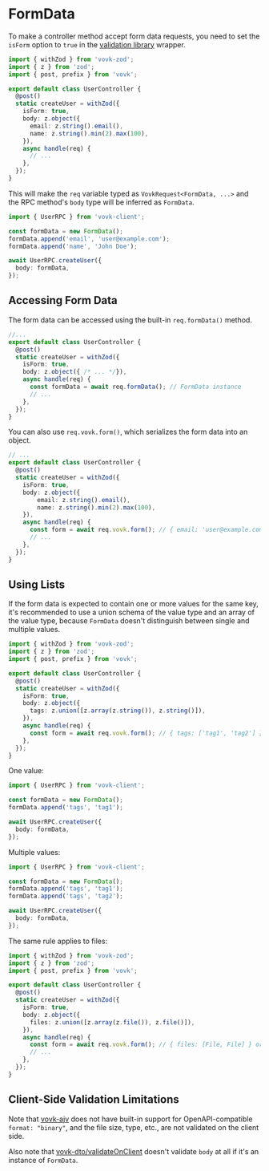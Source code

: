 # FormData

To make a controller method accept form data requests, you need to set the `isForm` option to `true` in the [validation library](/validation) wrapper.

```ts {8}
import { withZod } from 'vovk-zod';
import { z } from 'zod';
import { post, prefix } from 'vovk';

export default class UserController {
  @post()
  static createUser = withZod({
    isForm: true,
    body: z.object({
      email: z.string().email(),
      name: z.string().min(2).max(100),
    }),
    async handle(req) {
      // ...
    },
  });
}
```

This will make the `req` variable typed as `VovkRequest<FormData, ...>` and the RPC method's `body` type will be inferred as `FormData`.

```ts
import { UserRPC } from 'vovk-client';

const formData = new FormData();
formData.append('email', 'user@example.com');
formData.append('name', 'John Doe');

await UserRPC.createUser({
  body: formData,
});
```

## Accessing Form Data

The form data can be accessed using the built-in `req.formData()` method.

```ts {8}
//...
export default class UserController {
  @post()
  static createUser = withZod({
    isForm: true,
    body: z.object({ /* ... */}),
    async handle(req) {
      const formData = await req.formData(); // FormData instance
      // ...
    },
  });
}
```

You can also use `req.vovk.form()`, which serializes the form data into an object.

```ts {11}
// ...
export default class UserController {
  @post()
  static createUser = withZod({
    isForm: true,
    body: z.object({
        email: z.string().email(),
        name: z.string().min(2).max(100),
    }),
    async handle(req) {
      const form = await req.vovk.form(); // { email: 'user@example.com', name: 'John Doe' }
      // ...
    },
  });
}
```

## Using Lists

If the form data is expected to contain one or more values for the same key, it's recommended to use a union schema of the value type and an array of the value type, because `FormData` doesn't distinguish between single and multiple values.

```ts {10}
import { withZod } from 'vovk-zod';
import { z } from 'zod';
import { post, prefix } from 'vovk';

export default class UserController {
  @post()
  static createUser = withZod({
    isForm: true,
    body: z.object({
      tags: z.union([z.array(z.string()), z.string()]),
    }),
    async handle(req) {
      const form = await req.vovk.form(); // { tags: ['tag1', 'tag2'] } or { tags: 'tag1' }
    },
  });
}
```

One value:

```ts
import { UserRPC } from 'vovk-client';

const formData = new FormData();
formData.append('tags', 'tag1');

await UserRPC.createUser({
  body: formData,
});
```

Multiple values:

```ts
import { UserRPC } from 'vovk-client';

const formData = new FormData();
formData.append('tags', 'tag1');
formData.append('tags', 'tag2');

await UserRPC.createUser({
  body: formData,
});
```

The same rule applies to files:

```ts {10}
import { withZod } from 'vovk-zod';
import { z } from 'zod';
import { post, prefix } from 'vovk';

export default class UserController {
  @post()
  static createUser = withZod({
    isForm: true,
    body: z.object({
      files: z.union([z.array(z.file()), z.file()]),
    }),
    async handle(req) {
      const form = await req.vovk.form(); // { files: [File, File] } or { files: File }
      // ...
    },
  });
}
```

## Client-Side Validation Limitations

Note that [vovk-ajv](/validation/client) does not have built-in support for OpenAPI-compatible `format: "binary"`, and the file size, type, etc., are not validated on the client side.

Also note that [vovk-dto/validateOnClient](/validation/dto#validateonclient) doesn't validate `body` at all if it's an instance of `FormData`.
